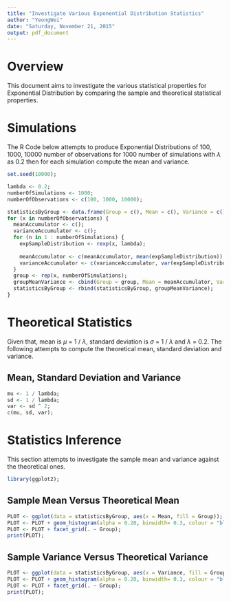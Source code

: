 ```yaml
---
title: "Investigate Various Exponential Distribution Statistics"
author: "YeongWei"
date: "Saturday, November 21, 2015"
output: pdf_document
---
```


# Overview

This document aims to investigate the various statistical properties for Exponential Distribution by comparing the sample and theoretical statistical properties.

# Simulations

The R Code below attempts to produce Exponential Distributions of 100, 1000, 10000 number of observations for 1000 number of simulations with $\lambda$ as 0.2 then for each simulation compute the mean and variance. 

```r
set.seed(10000);

lambda <- 0.2;
numberOfSimulations <- 1000;
numberOfObservations <- c(100, 1000, 10000);

statisticsByGroup <- data.frame(Group = c(), Mean = c(), Variance = c());
for (x in numberOfObservations) {
  meanAccumulator <- c();
  varianceAccumulator <- c();
  for (n in 1 : numberOfSimulations) {
    expSampleDistribution <- rexp(x, lambda);
    
    meanAccumulator <- c(meanAccumulator, mean(expSampleDistribution));
    varianceAccumulator <- c(varianceAccumulator, var(expSampleDistribution));
  }
  group <- rep(x, numberOfSimulations);
  groupMeanVariance <- cbind(Group = group, Mean = meanAccumulator, Variance = varianceAccumulator);
  statisticsByGroup <- rbind(statisticsByGroup, groupMeanVariance);
}
```

# Theoretical Statistics

Given that, mean is $\mu$ = 1 / $\lambda$, standard deviation is $\sigma$ = 1 / $\lambda$ and $\lambda$ = 0.2. The following attempts to compute the theoretical mean, standard deviation and variance.

## Mean, Standard Deviation and Variance

```r
mu <- 1 / lambda;
sd <- 1 / lambda;
var <- sd ^ 2;
c(mu, sd, var);
```

# Statistics Inference

This section attempts to investigate the sample mean and variance against the theoretical ones.

```r
library(ggplot2);
```

## Sample Mean Versus Theoretical Mean

```r
PLOT <- ggplot(data = statisticsByGroup, aes(x = Mean, fill = Group));
PLOT <- PLOT + geom_histogram(alpha = 0.20, binwidth= 0.3, colour = "black");
PLOT <- PLOT + facet_grid(. ~ Group);
print(PLOT);
```

## Sample Variance Versus Theoretical Variance

```r
PLOT <- ggplot(data = statisticsByGroup, aes(x = Variance, fill = Group));
PLOT <- PLOT + geom_histogram(alpha = 0.20, binwidth= 0.3, colour = "black");
PLOT <- PLOT + facet_grid(. ~ Group);
print(PLOT);
```

